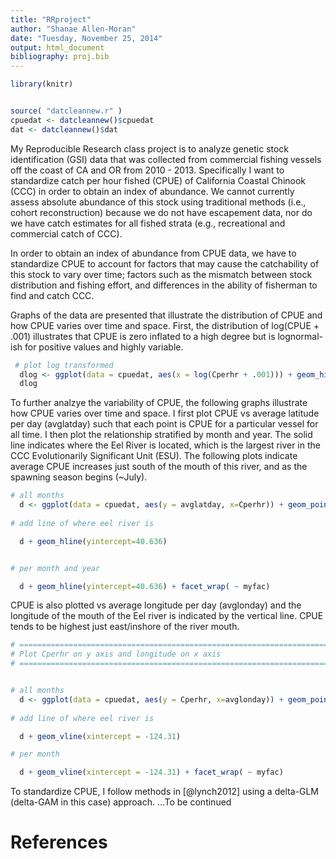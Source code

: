 ```yaml
---
title: "RRproject"
author: "Shanae Allen-Moran"
date: "Tuesday, November 25, 2014"
output: html_document
bibliography: proj.bib
---
```

```r
library(knitr)


source( "datcleannew.r" )
cpuedat <- datcleannew()$cpuedat
dat <- datcleannew()$dat

```

My Reproducible Research class project is to analyze genetic stock identification (GSI) data that was collected from commercial fishing vessels off the coast of CA and OR from 2010 - 2013. Specifically I want to standardize catch per hour fished (CPUE) of California Coastal Chinook (CCC) in order to obtain an index of abundance. We cannot currently assess absolute abundance of this stock using traditional methods (i.e., cohort reconstruction) because we do not have escapement data, nor do we have catch estimates for all fished strata (e.g., recreational and commercial catch of CCC). 

In order to obtain an index of abundance from CPUE data, we have to standardize CPUE to account for factors that may cause the catchability of this stock to vary over time; factors such as the mismatch between stock distribution and fishing effort, and differences in the ability of fisherman to find and catch CCC. 

Graphs of the data are presented that illustrate the distribution of CPUE and how CPUE varies over time and space. First, the distribution of log(CPUE + .001) illustrates that CPUE is zero inflated to a high degree but is lognormal-ish for positive values and highly variable. 

```r

 # plot log transformed
  dlog <- ggplot(data = cpuedat, aes(x = log(Cperhr + .001))) + geom_histogram( ) #binwidth = 2, #fill = "blue"
  dlog

```


To further analzye the variability of CPUE, the following graphs illustrate how CPUE varies over time and space. I first plot CPUE vs average latitude per day (avglatday) such that each point is CPUE for a particular vessel for all time. I then plot the relationship stratified by month and year. The solid line indicates where the Eel River is located, which is the largest river in the CCC Evolutionarily Significant Unit (ESU). The following plots indicate average CPUE increases just south of the mouth of this river, and as the spawning season begins (~July). 

```r


# all months
  d <- ggplot(data = cpuedat, aes(y = avglatday, x=Cperhr)) + geom_point()
  
# add line of where eel river is

  d + geom_hline(yintercept=40.636)


# per month and year

  d + geom_hline(yintercept=40.636) + facet_wrap( ~ myfac)


```


CPUE is also plotted vs average longitude per day (avglonday) and the longitude of the mouth of the Eel river is indicated by the vertical line. CPUE tends to be highest just east/inshore of the river mouth. 


```r



# ==============================================================================
# Plot Cperhr on y axis and longitude on x axis 
# ==============================================================================\


# all months
  d <- ggplot(data = cpuedat, aes(y = Cperhr, x=avglonday)) + geom_point()
  
# add line of where eel river is

  d + geom_vline(xintercept = -124.31)

# per month

  d + geom_vline(xintercept = -124.31) + facet_wrap( ~ myfac)

```


To standardize CPUE, I follow methods in [@lynch2012] using a delta-GLM (delta-GAM in this case) approach. 
...To be continued

# References



